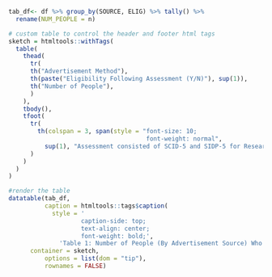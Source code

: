 ```r
tab_df<- df %>% group_by(SOURCE, ELIG) %>% tally() %>%
  rename(NUM_PEOPLE = n)

# custom table to control the header and footer html tags
sketch = htmltools::withTags(
  table(
    thead(
      tr(
      th("Advertisement Method"),
      th(paste("Eligibility Following Assessment (Y/N)"), sup(1)),
      th("Number of People"),
      )
    ),
    tbody(),
    tfoot(
      tr(
        th(colspan = 3, span(style = "font-size: 10;
                                      font-weight: normal",
          sup(1), "Assessment consisted of SCID-5 and SIDP-5 for Research")),
      )
    )
  )
)

#render the table
datatable(tab_df,
          caption = htmltools::tags$caption(
            style = '
                    caption-side: top;
                    text-align: center;
                    font-weight: bold;',
              'Table 1: Number of People (By Advertisement Source) Who Were Eligible for NeuroMAP'),
      container = sketch,
          options = list(dom = "tip"),
          rownames = FALSE)

```

